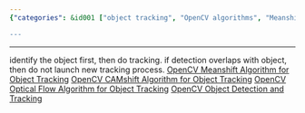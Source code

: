 ```yaml
---
{"categories": &id001 ["object tracking", "OpenCV algorithms", "Meanshift", "CAMshift", "Optical Flow", "identifying objects", "avoiding duplicate processes"], "category": "Video Object Tracking", "date": "2022-09-17 06:41:49", "description": "This text discusses object tracking in video using OpenCV algorithms such as Meanshift, CAMshift, and Optical Flow. It emphasizes identifying the object first before starting tracking and avoiding duplicate processes when detection overlaps with an existing object.", "tags": *id001, "title": "object tracking, video"}

---
```


------
identify the object first, then do tracking.
if detection overlaps with object, then do not launch new tracking process.
[OpenCV Meanshift Algorithm for Object Tracking](https://mpolinowski.github.io/docs/IoT-and-Machine-Learning/ML/2021-12-08--opencv-meanshift-tracking/2021-12-08/)
[OpenCV CAMshift Algorithm for Object Tracking](https://mpolinowski.github.io/docs/IoT-and-Machine-Learning/ML/2021-12-09--opencv-camshift-tracking/2021-12-09/)
[OpenCV Optical Flow Algorithm for Object Tracking](https://mpolinowski.github.io/docs/IoT-and-Machine-Learning/ML/2021-12-10--opencv-optical-flow-tracking/2021-12-10)
[OpenCV Object Detection and Tracking](https://mpolinowski.github.io/docs/IoT-and-Machine-Learning/ML/2021-12-07--opencv-detection-and-tracking/2021-12-07)
